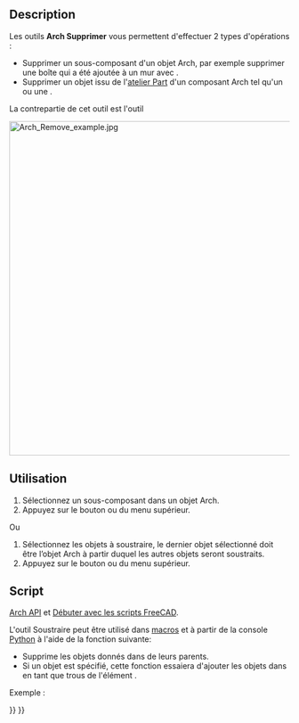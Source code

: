 <languages/>

{{Docnav/fr
|[[Arch_Add/fr|Ajouter]]
|[[Arch_CutPlane/fr|Couper selon un plan]]
|[[BIM_Workbench/fr|Atelier BIM]]
|IconL=Arch_Add.svg
|IconR=Arch_CutPlane.svg
|IconC=Workbench_BIM.svg
}}

{{VeryImportantMessage|Cette commande fait partie de l'ensemble intégré de l'[[BIM_Workbench/fr|atelier BIM]] avec la V1.0<br>
Cette page a été mise à jour pour cette version.}}

{{GuiCommand/fr
|Name=Arch Remove
|Name/fr=Arch Supprimer
|MenuLocation=Modification → Supprimer un composant
|Workbenches=[[BIM_Workbench/fr|BIM]]
|SeeAlso=[[Arch_CutPlane|Arch Couper selon un plan]], [[Arch_Add/fr|Arch Ajouter]]
}}

==Description==

Les outils '''Arch Supprimer''' vous permettent d'effectuer 2 types d'opérations :
* Supprimer un sous-composant d'un objet Arch, par exemple supprimer une boîte qui a été ajoutée à un mur avec {{Button|[[Image:Arch_Add.svg|16px]] [[Arch_Add/fr|Arch Ajouter]]}}.
* Supprimer un objet issu de l'[[Part_Workbench/fr|atelier Part]] d'un composant Arch tel qu'un {{KEY|[[Image:Arch_Wall.svg|16px]] [[Arch_Wall/fr|Arch Mur]]}} ou une {{KEY|[[Image:Arch_Structure.svg|16px]] [[Arch_Structure/fr|Arch Structure]]}}.

La contrepartie de cet outil est l'outil {{Button|[[Image:Arch_Add.svg|16px]] [[Arch_Add/fr|Arch Ajouter]]}}

[[Image:Arch Remove example.jpg|600px]]
{{Caption|Une boîte soustraite d'un mur, laissant un trou dedans.}}

<span id="Usage"></span>
==Utilisation==

# Sélectionnez un sous-composant dans un objet Arch.
# Appuyez sur le bouton {{Button|[[Image:Arch_Remove.svg|16px]] [[Arch_Remove/fr|Supprimer un composant]]}} ou {{MenuCommand|Modification → [[Image:Arch_Remove.svg|16px]] Supprimer un composant}} du menu supérieur.

Ou
# Sélectionnez les objets à soustraire, le dernier objet sélectionné doit être l’objet Arch à partir duquel les autres objets seront soustraits.
# Appuyez sur le bouton {{Button|[[Image:Arch_Remove.svg|16px]] [[Arch_Remove/fr|Supprimer un composant]]}} ou {{MenuCommand|Modification → [[Image:Arch_Remove.svg|16px]] Supprimer un composant}} du menu supérieur.

<span id="Scripting"></span>
==Script==

{{Emphasis|Voir aussi :}} [[Arch_API/fr|Arch API]] et [[FreeCAD_Scripting_Basics/fr|Débuter avec les scripts FreeCAD]].

L'outil Soustraire peut être utilisé dans [[Macros/fr|macros]] et à partir de la console [[Python/fr|Python]] à l'aide de la fonction suivante:

{{Code|code=
removeComponents(objectsList, host=None)
}}

* Supprime les objets donnés dans {{incode|objectsList}} de leurs parents.
* Si un objet {{incode|host}} est spécifié, cette fonction essaiera d'ajouter les objets dans {{incode|objectsList}} en tant que trous de l'élément {{incode|host}}.

Exemple :

{{Code|code=
import FreeCAD, Draft, Arch

Line = Draft.makeWire([FreeCAD.Vector(0, 0, 0),FreeCAD.Vector(2000, 2000, 0)])
Wall = Arch.makeWall(Line, width=150, height=3000)

Box = FreeCAD.ActiveDocument.addObject("Part::Box", "Box")
Box.Length = 900
Box.Width = 450
Box.Height = 2000
FreeCAD.ActiveDocument.recompute()

Draft.rotate(Box, 45)
Draft.move(Box, FreeCAD.Vector(1000, 700, 0))

Arch.removeComponents(Box, Wall)
FreeCAD.ActiveDocument.recompute()
}}


{{Docnav/fr
|[[Arch_Add/fr|Ajouter]]
|[[Arch_CutPlane/fr|Couper selon un plan]]
|[[BIM_Workbench/fr|Atelier BIM]]
|IconL=Arch_Add.svg
|IconR=Arch_CutPlane.svg
|IconC=Workbench_BIM.svg
}}

{{BIM_Tools_navi{{#translation:}}}}
{{Userdocnavi{{#translation:}}}}